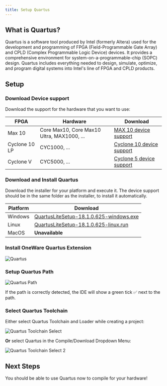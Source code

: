 ```yaml
---
title: Setup Quartus
---
```


## What is Quartus?

Quartus is a software tool produced by Intel (formerly Altera) used for the development and programming of FPGA (Field-Programmable Gate Array) and CPLD (Complex Programmable Logic Device) devices.
It provides a comprehensive environment for system-on-a-programmable-chip (SOPC) design. 
Quartus includes everything needed to design, simulate, optimize, and program digital systems into Intel's line of FPGA and CPLD products.

## Setup

### Download Device support

Download the support for the hardware that you want to use:

| FPGA | Hardware | Download |
|---|---|---|
| Max 10        | Core Max10, Core Max10 Ultra, MAX1000, ... | <a href="https://download.altera.com/akdlm/software/acdsinst/18.1std/625/ib_installers/max10-18.1.0.625.qdz" target="_blank">MAX 10 device support</a> |
| Cyclone 10 LP | CYC1000, ...                               | <a href="https://download.altera.com/akdlm/software/acdsinst/18.1std/625/ib_installers/cyclone10lp-18.1.0.625.qdz" target="_blank">Cyclone 10 device support</a> |
| Cyclone V     | CYC5000, ...                               | <a href="https://download.altera.com/akdlm/software/acdsinst/18.1std/625/ib_installers/cyclonev-18.1.0.625.qdz" target="_blank">Cyclone 5 device support</a> |

### Download and Install Quartus

Download the installer for your platform and execute it.
The device support should be in the same folder as the installer, to install it automatically.

| Platform | Download |
|---|---|
| Windows | <a href="https://download.altera.com/akdlm/software/acdsinst/18.1std/625/ib_installers/QuartusLiteSetup-18.1.0.625-windows.exe" target="_blank">QuartusLiteSetup-18.1.0.625-windows.exe</a> |
| Linux   | <a href="https://download.altera.com/akdlm/software/acdsinst/18.1std/625/ib_installers/QuartusLiteSetup-18.1.0.625-linux.run" target="_blank">QuartusLiteSetup-18.1.0.625-linux.run</a> |
| MacOS   | **Unavailable** |

### Install OneWare Quartus Extension

![Quartus](img/quartus.png)

### Setup Quartus Path

![Quartus Path](img/quartus-path.png)

If the path is correctly detected, the IDE will show a green tick ✅ next to the path.

### Select Quartus Toolchain

Either select Quartus Toolchain and Loader while creating a project:

![Quartus Toolchain Select](img/quartus-toolchain-select.png)

**Or** select Quartus in the Compile/Download Dropdown Menu:

![Quartus Toolchain Select 2](img/quartus-toolchain-select-2.png)

## Next Steps

You should be able to use Quartus now to compile for your hardware!
